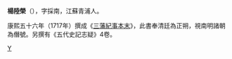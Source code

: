 {{unreferenced|time=2019-01-23T03:44:03+00:00}}
'''楊陸榮'''（{{bd|?||?||}}），字採南，江蘇青浦人。

康熙五十六年（1717年）撰成《[[三藩紀事本末|三藩紀事本末]]》，此書奉清廷為正朔，視南明諸朝為僭號。另撰有《五代史記志疑》4卷。

[[Category:清朝歷史學家|Y]]